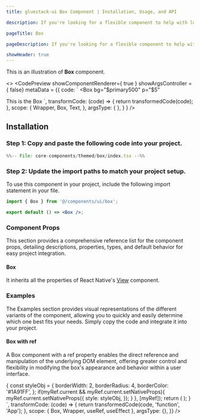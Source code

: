 ```yaml
---
title: gluestack-ui Box Component | Installation, Usage, and API

description: If you're looking for a flexible component to help with low-level layout needs, the Box component might be just what you need. With its customizable styles and props, it can be used to create a wide range of UI elements, from simple containers to complex layout structures.

pageTitle: Box

pageDescription: If you're looking for a flexible component to help with low-level layout needs, the Box component might be just what you need. With its customizable styles and props, it can be used to create a wide range of UI elements, from simple containers to complex layout structures.

showHeader: true
---
```



<Meta title="with-gluestack-style/components/Layout/Box" />


This is an illustration of **Box** component.

<>
  <CodePreview
    showComponentRenderer={ true }
  showArgsController = { false}
  metaData = {{
    code: `
<Box
  bg="$primary500"
  p="$5"
>
  <Text color='$text0' >
    This is the Box
  </Text>
</Box>
`,
      transformCode: (code) => {
        return transformedCode(code);
      },
        scope: {
      Wrapper,
        Box,
        Text,
      },
    argsType: { },
  }
}
/>
</>

<br/>

## Installation

### Step 1: Copy and paste the following code into your project.

<CollapsibleCode>

```jsx 
%%-- File: core-components/themed/box/index.tsx --%% 
```

</CollapsibleCode>

### Step 2: Update the import paths to match your project setup.

To use this component in your project, include the following import statement in your file.

```jsx
import { Box } from '@/components/ui/box';
```

```jsx
export default () => <Box />;
```

### Component Props

This section provides a comprehensive reference list for the component props, detailing descriptions, properties, types, and default behavior for easy project integration.

#### Box

It inherits all the properties of React Native's [View](https://reactnative.dev/docs/view) component.







### Examples

The Examples section provides visual representations of the different variants of the component, allowing you to quickly and easily determine which one best fits your needs. Simply copy the code and integrate it into your project.

#### Box with ref

A Box component with a ref property enables the direct reference and manipulation of the underlying DOM element, offering greater control and flexibility in modifying the box's appearance and behavior within a user interface.

<Wrapper>
  <CodePreview
    showComponentRenderer={true}
    showArgsController={false}
    metaData={{
      code: `
        function App () {
          const myRef = useRef({});
          useEffect(() => {
            const styleObj = {
              borderWidth: 2,
              borderRadius: 4,
              borderColor: '#1A91FF',
            };
          if(myRef.current && myRef.current.setNativeProps){
             myRef.current.setNativeProps({
              style: styleObj,
             });
            }
          }, [myRef]);
        return (
          <Box 
          h={100}
          w={100}
          bg="$primary100"
          ref={myRef} />
        );
      }
      `,
      transformCode: (code) => {
        return transformedCode(code, 'function', 'App');
      },
      scope: { Box, Wrapper, useRef, useEffect },
      argsType: {},
    }}
  />
</Wrapper>

